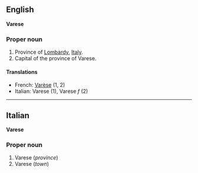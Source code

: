 ==English==
'''Varese'''

===Proper noun===

#Province of [[Lombardy]], [[Italy]].
#Capital of the province of Varese.

====Translations====

*French: [[Varèse]] (1, 2)
*Italian: Varese (1), Varese ''f'' (2)

----

==Italian==
'''Varese'''

===Proper noun===

#Varese (''province'')
#Varese (''town'')